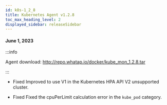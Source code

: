 ```yaml
---
id: k8s-1_2_8
title: Kubernetes Agent v1.2.8
toc_max_heading_level: 2
displayed_sidebar: releaseSidebar
---
```


#### June 1, 2023

:::info

Agent download: http://repo.whatap.io/docker/kube_mon_1.2.8.tar

:::

-   <Status>Fixed</Status> Improved to use V1 in the Kubernetes HPA API V2 unsupported cluster.

-   <Status>Fixed</Status> Fixed the cpuPerLimit calculation error in the <code>kube_pod</code> category.
